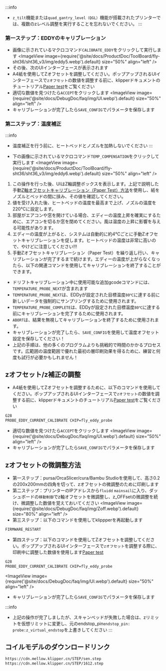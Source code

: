 :::info
* `z_tilt`機能または`quad_gantry_level（QGL）`機能が搭載されたプリンターでは、複数のzレベル調整を実行することを忘れないでください。
:::

### 第一ステップ：EDDYのキャリブレーション
* 画像に示されているマクロコマンド`CALIBRATE_EDDY`をクリックして実行します
<ImageView image={require('@site/docs/ProductDoc/ToolBoard/fly-sht36/sht36_v3/img/eddy5.webp').default} size="50%" align="left" />
* その後、次のUIインターフェースが表示されます
* A4紙を使用してZオフセットを調整してください。ポップアップされるUIインターフェースで`zオフセット`の数値を調整する前に、klipperドキュメントのチュートリアル[Paper test](https://www.klipper3d.org/Bed_Level.html#the-paper-test)をご覧ください
* 適切な数値を見つけたら`ACCEPT`をクリックします
<ImageView image={require('@site/docs/DebugDoc/faq/img/UI.webp').default} size="50%" align="left" />
* キャリブレーションが完了したら`SAVE_CONFIG`でパラメータを保存します

### 第二ステップ：温度補正
:::info
* 温度補正を行う前に、ヒートベッドとノズルを加熱しないでください
:::

* 下の画像に示されているマクロコマンド`TEMP_COMPENSATION`をクリックして実行します
<ImageView image={require('@site/docs/ProductDoc/ToolBoard/fly-sht36/sht36_v3/img/eddy6.webp').default} size="50%" align="left" />

1. この操作を行った後、UIはZ軸調整ボックスを表示します。上記で説明した手動[Z軸オフセットキャリブレーション（Paper Test）方法](https://www.klipper3d.org/Bed_Level.html#the-paper-test)を使用し、紙をノズルとベッドの間に挟み、その値を確認してください。
2. 値を受け入れた後、ヒートベッドの温度を最高まで上げ、ノズルの温度を220℃に設定します。
3. 部屋がエアコンや窓を開けている場合、エディーの温度上昇を確実にするために、エアコンを切るか窓を閉めてください。風は温度の上昇に影響を与える可能性があります。
4. エディーの温度が上がると、システムは自動的に約4℃ごとに手動Zオフセットキャリブレーションを促します。ヒートベッドの温度は非常に高いので、やけどに注意してください!!!
5. 手動Zオフセットキャリブレーション（Paper Test）を繰り返し行い、キャリブレーションが完了するまで続けます。エディーの温度が上がらなくなったら、以下の関連コマンドを使用してキャリブレーションを終了することができます。

* ドリフトキャリブレーション中に使用可能な追加gcodeコマンドには、`TEMPERATURE_PROBE_NEXT`が含まれます
* `TEMPERATURE_PROBE_NEXT`は、EDDyが設定された目標温度`80℃`に達する前に新しいデータを強制的にサンプリングするために使用されます。
* `TEMPERATURE_PROBE_COMPLETE`は、EDDyが設定された目標温度`80℃`に達する前にキャリブレーションを完了するために使用されます。
* `ABORT`は、結果を無視してキャリブレーションを終了するために使用されます。
* キャリブレーションが完了したら、`SAVE_CONFIG`を使用して温度オフセット設定を保存してください！
* 上記の手順は、他の多くのプログラムよりも挑戦的で時間のかかるプロセスです。広範囲の温度範囲で優れた最初の層印刷効果を得るために、練習と何度も試行が必要かもしれません！

## zオフセット/z補正の調整
* A4紙を使用してZオフセットを調整するために、以下のコマンドを使用してください。ポップアップされるUIインターフェースで`zオフセット`の数値を調整する前に、klipperドキュメントのチュートリアル[Paper test](https://www.klipper3d.org/Bed_Level.html#the-paper-test)をご覧ください
```bash
G28
PROBE_EDDY_CURRENT_CALIBRATE CHIP=fly_eddy_probe
```
* 適切な数値を見つけたら`ACCEPT`をクリックします
<ImageView image={require('@site/docs/DebugDoc/faq/img/UI.webp').default} size="50%" align="left" />
* キャリブレーションが完了したら`SAVE_CONFIG`でパラメータを保存します       

## zオフセットの微調整方法
* 第一ステップ：pursa/OrcaSlicer/cura/Bambu Studioを使用して、高さ0.2の200x200mmの四角を切って、zオフセットの微調整のために印刷します
* 第二ステップ：プリンターのIPアドレスから`fluidd` `mainsail`に入り、ダッシュボードの`移動制御`でz軸オフセットを微調整し、z_OFFsetの微調整を続け、微調整した数値を覚えておいてください
<ImageView image={require('@site/docs/DebugDoc/faq/img/Zoff.webp').default} size="80%" align="left" />
* 第三ステップ：以下のコマンドを使用してklippperを再起動します
```bash
FIRMWARE_RESTART
```
* 第四ステップ：以下のコマンドを使用してZオフセットを調整してください。ポップアップされるUIインターフェースで`zオフセット`を調整する際に、印刷中に調整した数値を使用します[Paper test](https://www.klipper3d.org/Bed_Level.html#the-paper-test)
```bash
G28
PROBE_EDDY_CURRENT_CALIBRATE CHIP=fly_eddy_probe
```
<ImageView image={require('@site/docs/DebugDoc/faq/img/UI.webp').default} size="50%" align="left" />
* キャリブレーションが完了したら`SAVE_CONFIG`でパラメータを保存します

:::info
* 上記の操作が完了しましたが、スキャンベッドが失敗した場合は、zリミットを仮想リミットに変更し、元のendstop_pin`endstop_pin: probe:z_virtual_endstop`を上書きしてください
:::

## コイルモデルのダウンロードリンク

```bash
https://cdn.mellow.klipper.cn/STEP/sen.step
https://cdn.mellow.klipper.cn/STEP/1612.step
```